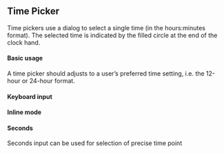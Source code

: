 

<PageMeta component="Timepicker" />


## Time Picker

Time pickers use a dialog to select a single time (in the hours:minutes format).
The selected time is indicated by the filled circle at the end of the clock hand.

#### Basic usage
A time picker should adjusts to a user’s preferred time setting, i.e. the 12-hour or 24-hour format.

<Example source={BasicTimePicker} />

#### Keyboard input

<Example source={KeyboardTimePicker} />

#### Inline mode

<Example source={InlineTimePicker} />

#### Seconds
Seconds input can be used for selection of precise time point

<Example source={SecondsTimePicker} />

<PropTypesTable src="TimePicker/TimePickerModal.tsx" />

